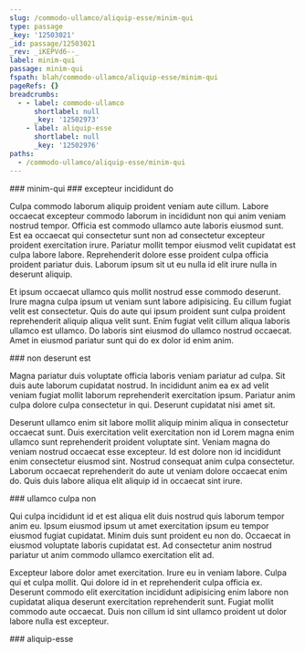 ```yaml
---
slug: /commodo-ullamco/aliquip-esse/minim-qui
type: passage
_key: '12503021'
_id: passage/12503021
_rev: _iKEPVd6--_
label: minim-qui
passage: minim-qui
fspath: blah/commodo-ullamco/aliquip-esse/minim-qui
pageRefs: {}
breadcrumbs:
  - - label: commodo-ullamco
      shortlabel: null
      _key: '12502973'
    - label: aliquip-esse
      shortlabel: null
      _key: '12502976'
paths:
  - /commodo-ullamco/aliquip-esse/minim-qui
---
```


<NuggetArea>
<Passage slug="/commodo-ullamco/aliquip-esse/minim-qui" type="passage" _key="12503021" _id="passage/12503021" _rev="_iKEPVd6--_" label="minim-qui" passage="minim-qui" fspath="blah/commodo-ullamco/aliquip-esse/minim-qui" paths="/commodo-ullamco/aliquip-esse/minim-qui">
<NuggetBody>
### minim-qui

</NuggetBody>
<Breadcrumbs>
<Crumbs>
<Crumb _key="12502973" label="commodo-ullamco" /><Crumb _key="12502976" label="aliquip-esse" />
</Crumbs>
</Breadcrumbs>
</Passage>

<NuggetsInbound>
</NuggetsInbound>
<NuggetsOutbound>
<Nugget direction="outbound" type="nugget" _key="a52eec28-2ee3-4e96-84ef-a7b595e38f1d" _id="nugget/a52eec28-2ee3-4e96-84ef-a7b595e38f1d" _rev="_iKEPVd6--A" fspath="blah/commodo-ullamco/aliquip-esse/minim-qui/excepteur-incididunt-do.md" label="excepteur incididunt do" paths="/commodo-ullamco/aliquip-esse/minim-qui/excepteur-incididunt-do" slug="/commodo-ullamco/aliquip-esse/minim-qui/excepteur-incididunt-do">
<NuggetBody>
### excepteur incididunt do

Culpa commodo laborum aliquip proident veniam aute cillum. Labore occaecat excepteur commodo laborum in incididunt non qui anim veniam nostrud tempor. Officia est commodo ullamco aute laboris eiusmod sunt. Est ea occaecat qui consectetur sunt non ad consectetur excepteur proident exercitation irure. Pariatur mollit tempor eiusmod velit cupidatat est culpa labore labore. Reprehenderit dolore esse proident culpa officia proident pariatur duis. Laborum ipsum sit ut eu nulla id elit irure nulla in deserunt aliquip.

Et ipsum occaecat ullamco quis mollit nostrud esse commodo deserunt. Irure magna culpa ipsum ut veniam sunt labore adipisicing. Eu cillum fugiat velit est consectetur. Quis do aute qui ipsum proident sunt culpa proident reprehenderit aliquip aliqua velit sunt. Enim fugiat velit cillum aliqua laboris ullamco est ullamco. Do laboris sint eiusmod do ullamco nostrud occaecat. Amet in eiusmod pariatur sunt qui do ex dolor id enim anim.

</NuggetBody>
</Nugget>

<Nugget direction="outbound" type="nugget" _key="7a476db2-3199-4f6d-9ed9-10b8547c52bf" _id="nugget/7a476db2-3199-4f6d-9ed9-10b8547c52bf" _rev="_iKEPVe----" fspath="blah/commodo-ullamco/aliquip-esse/minim-qui/non-deserunt-est.md" label="non deserunt est" paths="/commodo-ullamco/aliquip-esse/minim-qui/non-deserunt-est" slug="/commodo-ullamco/aliquip-esse/minim-qui/non-deserunt-est">
<NuggetBody>
### non deserunt est

Magna pariatur duis voluptate officia laboris veniam pariatur ad culpa. Sit duis aute laborum cupidatat nostrud. In incididunt anim ea ex ad velit veniam fugiat mollit laborum reprehenderit exercitation ipsum. Pariatur anim culpa dolore culpa consectetur in qui. Deserunt cupidatat nisi amet sit.

Deserunt ullamco enim sit labore mollit aliquip minim aliqua in consectetur occaecat sunt. Duis exercitation velit exercitation non id Lorem magna enim ullamco sunt reprehenderit proident voluptate sint. Veniam magna do veniam nostrud occaecat esse excepteur. Id est dolore non id incididunt enim consectetur eiusmod sint. Nostrud consequat anim culpa consectetur. Laborum occaecat reprehenderit do aute ut veniam dolore occaecat enim do. Quis duis labore aliqua elit aliquip id in occaecat sint irure.

</NuggetBody>
</Nugget>

<Nugget direction="outbound" type="nugget" _key="56a1445c-b377-40c2-9b54-420a8aa8149b" _id="nugget/56a1445c-b377-40c2-9b54-420a8aa8149b" _rev="_iKEPVeC--_" fspath="blah/commodo-ullamco/aliquip-esse/minim-qui/ullamco-culpa-non.md" label="ullamco culpa non" paths="/commodo-ullamco/aliquip-esse/minim-qui/ullamco-culpa-non" slug="/commodo-ullamco/aliquip-esse/minim-qui/ullamco-culpa-non">
<NuggetBody>
### ullamco culpa non

Qui culpa incididunt id et est aliqua elit duis nostrud quis laborum tempor anim eu. Ipsum eiusmod ipsum ut amet exercitation ipsum eu tempor eiusmod fugiat cupidatat. Minim duis sunt proident eu non do. Occaecat in eiusmod voluptate laboris cupidatat est. Ad consectetur anim nostrud pariatur ut anim commodo ullamco exercitation elit ad.

Excepteur labore dolor amet exercitation. Irure eu in veniam labore. Culpa qui et culpa mollit. Qui dolore id in et reprehenderit culpa officia ex. Deserunt commodo elit exercitation incididunt adipisicing enim labore non cupidatat aliqua deserunt exercitation reprehenderit sunt. Fugiat mollit commodo aute occaecat. Duis non cillum id sint ullamco proident ut dolor labore nulla est excepteur.

</NuggetBody>
</Nugget>

</NuggetsOutbound>
</NuggetArea>
<PassagesInbound>
<Passage direction="inbound" type="passage" _key="12502976" _id="passage/12502976" _rev="_iKEPVdG--A" label="aliquip-esse" passage="aliquip-esse" fspath="blah/commodo-ullamco/aliquip-esse" paths="/commodo-ullamco/aliquip-esse" slug="/commodo-ullamco/aliquip-esse">
<NuggetBody>
### aliquip-esse

</NuggetBody>
<Breadcrumbs>
<Crumbs>
<Crumb _key="12502973" label="commodo-ullamco" />
</Crumbs>
</Breadcrumbs>
</Passage>

</PassagesInbound>
<PassagesOutbound>
</PassagesOutbound>